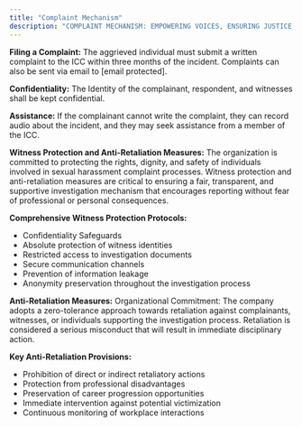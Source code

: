 ```yaml
---
title: "Complaint Mechanism"
description: "COMPLAINT MECHANISM: EMPOWERING VOICES, ENSURING JUSTICE:"
---
```


**Filing a Complaint:** The aggrieved individual must submit a written complaint to the ICC within three months of the incident. Complaints can also be sent via email to [email protected].

**Confidentiality:** The Identity of the complainant, respondent, and witnesses shall be kept confidential.

**Assistance:** If the complainant cannot write the complaint, they can record audio about the incident, and they may seek assistance from a member of the ICC.

**Witness Protection and Anti-Retaliation Measures:** The organization is committed to protecting the rights, dignity, and safety of individuals involved in sexual harassment complaint processes. Witness protection and anti-retaliation measures are critical to ensuring a fair, transparent, and supportive investigation mechanism that encourages reporting without fear of professional or personal consequences.

**Comprehensive Witness Protection Protocols:**

- Confidentiality Safeguards
- Absolute protection of witness identities
- Restricted access to investigation documents
- Secure communication channels
- Prevention of information leakage
- Anonymity preservation throughout the investigation process

**Anti-Retaliation Measures:** Organizational Commitment: The company adopts a zero-tolerance approach towards retaliation against complainants, witnesses, or individuals supporting the investigation process. Retaliation is considered a serious misconduct that will result in immediate disciplinary action.

**Key Anti-Retaliation Provisions:**

- Prohibition of direct or indirect retaliatory actions
- Protection from professional disadvantages
- Preservation of career progression opportunities
- Immediate intervention against potential victimization
- Continuous monitoring of workplace interactions